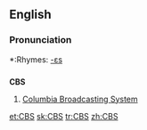 ==English==

===Pronunciation===
*:Rhymes: [[Rhymes:English:-ɛs|-ɛs]]

==={{Initialism}}===
'''CBS'''
# [[wikipedia:CBS|Columbia Broadcasting System]]

[[et:CBS]]
[[sk:CBS]]
[[tr:CBS]]
[[zh:CBS]]